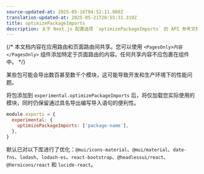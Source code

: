 ```yaml
---
source-updated-at: 2025-05-16T04:52:11.000Z
translation-updated-at: 2025-05-21T20:55:31.319Z
title: optimizePackageImports
description: 关于 Next.js 配置选项 `optimizePackageImports` 的 API 参考文档
---
```


{/* 本文档内容在应用路由和页面路由间共享。您可以使用 `<PagesOnly>内容</PagesOnly>` 组件添加特定于页面路由的内容。任何共享内容不应包裹在组件中。 */}

某些包可能会导出数百甚至数千个模块，这可能导致开发和生产环境下的性能问题。

将包添加到 `experimental.optimizePackageImports` 后，将仅加载您实际使用的模块，同时仍保留通过具名导出编写导入语句的便利性。

```js filename="next.config.js"
module.exports = {
  experimental: {
    optimizePackageImports: ['package-name'],
  },
}
```

默认已对以下库进行了优化：`@mui/icons-material`、`@mui/material`、`date-fns`、`lodash`、`lodash-es`、`react-bootstrap`、`@headlessui/react`、`@heroicons/react` 和 `lucide-react`。
